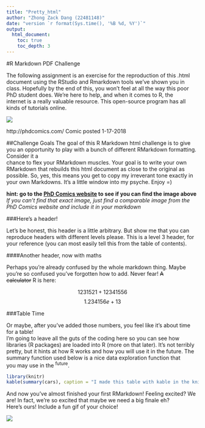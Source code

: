 ```yaml
---
title: "Pretty_html"
author: "Zhong Zack Dang (22481148)"
date: "version `r format(Sys.time(), '%B %d, %Y')`"
output:
  html_document:
    toc: true
    toc_depth: 3
---
```

#R Markdown PDF Challenge

The following assignment is an exercise for the reproduction of this .html document using the RStudio and Rmarkdown tools we've shown you in  
class. Hopefully by the end of this, you won't feel at all the way this poor PhD student does. We're here to help, and when it comes to R, the  
internet is a really valuable resource. This open-source program has all kinds of tutorials online.

![](http://www.phdcomics.com/comics/archive/phd011718s.gif)

http://phdcomics.com/ Comic posted 1-17-2018

##Challenge Goals
The goal of this R Markdown html challenge is to give you an opportunity to play with a bunch of different RMarkdown formatting. Consider it a  
chance to flex your RMarkdown muscles. Your goal is to write your own RMarkdown that rebuilds this html document as close to the original as  
possible. So, yes, this means you get to copy my irreverant tone exactly in your own Markdowns. It’s a little window into my psyche. Enjoy =)

**hint: go to the [PhD Comics website](https://github.com/EDUCE-UBC/MICB425) to see if you can find the image above**  
*If you can't find that exact image, just find a comparable image from the PhD Comics website and include it in your markdown*

###Here's a header!

Let’s be honest, this header is a little arbitrary. But show me that you can reproduce headers with different levels please. This is a level 3 header, for your reference (you can most easily tell this from the table of contents).

####Another header, now with maths

Perhaps you're already confused by the whole markdown thing. Maybe you're so confused you've forgotten how to add. Never fear! ~~A  
calculator~~ R is here:

$$1231521+12341556$$
$$1.234156e+13$$

###Table Time

Or maybe, after you’ve added those numbers, you feel like it’s about time for a table!  
I’m going to leave all the guts of the coding here so you can see how libraries (R packages) are loaded into R (more on that later). It’s not terribly  
pretty, but it hints at how R works and how you will use it in the future. The summary function used below is a nice data exploration function that  
you may use in the ^future^.


```r
library(knitr)
kable(summary(cars), caption = "I made this table with kable in the knitr package library")
```

And now you’ve almost finished your first RMarkdown! Feeling excited?  We are! In fact, we’re so excited that maybe we need a big finale eh?  
Here’s ours! Include a fun gif of your choice!

![](https://media.giphy.com/media/RyXVu4ZW454IM/giphy.gif)